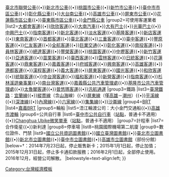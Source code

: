 <noinclude>
{{noteTA
|1 = zh:台灣; zh-tw:臺灣
|2 = zh:台北; zh-tw:臺北
|3 = zh:台中; zh-tw:臺中
|4 = zh:台中客運; zh-tw:台中客運
|5 = zh:中台灣客運; zh-tw:中台灣客運
|6 = zh:台灣高速鐵路; zh-tw:台灣高鐵
|7 = zh:台鐵; zh-tw:臺鐵
|8 = zh:南台灣客運; zh-tw:南台灣客運
|9 = zh:台西; zh-tw:臺西
|10 = zh:台北101; zh-tw:台北101
}}
</noinclude>{{Navbox
|name=臺灣通
|state=collapsed
|style=text-align:left;
|title=[[臺灣通]]適用範圍（2007年－2016年）<sup>†</sup>
|group1=市區公車
|list1=[[基隆市公車]]{{•}}[[臺北市市區公車|臺北市聯營公車]]{{•}}[[新北市公車]]{{•}}[[桃園市市區公車|桃園市公車]]{{•}}[[新竹市公車]]{{•}}[[臺中市市區公車]]{{•}}[[彰化縣公車]]{{•}}[[大台南公車|大台南公車]]{{•}}[[高雄市公車]]{{•}}[[屏東縣市區公車|屏東市公車]]{{•}}[[花蓮縣市區公車]]{{•}}[[臺東縣市區公車]]{{•}}[[金門縣公車]]
|group2=可使用客運業者
|list2=[[大都會客運]]{{•}}[[欣欣客運]]{{•}}[[大南汽車]]{{•}}[[大有巴士]]{{•}}[[光華巴士]]{{•}}[[中興巴士]]{{•}}[[指南客運]]{{•}}[[新北客運]]{{•}}[[淡水客運]]{{•}}[[基隆客運]]{{•}}[[新店客運]]{{•}}[[東南客運]]{{•}}[[首都客運]]{{•}}[[台北客運|臺北客運]]{{•}}[[三重客運]]{{•}}[[台中客運|臺中客運]]{{•}}[[豐原客運]]{{•}}[[仁友客運]]{{•}}[[全航客運]]{{•}}[[巨業交通]]{{•}}[[彰化客運]]{{•}}[[南投客運]]{{•}}[[員林客運]]{{•}}[[總達客運]]{{•}}[[豐榮客運]]{{•}}[[桃園客運]]{{•}}[[中壢客運]]{{•}}[[新竹客運]]{{•}}[[亞通客運]]{{•}}[[苗栗客運]]{{•}}[[台西客運|臺西客運]]{{•}}[[雲林客運]]{{•}}[[日統客運]]{{•}}[[花蓮客運]]{{•}}[[鼎東客運]]{{•}}[[嘉義客運]]{{•}}[[府城客運]]{{•}}[[興南客運]]{{•}}[[高雄客運]]{{•}}[[港都客運]]{{•}}[[漢程客運]]{{•}}[[義大客運]]{{•}}[[屏東客運]]{{•}}[[國光客運]]{{•}}[[和欣客運]]{{•}}[[統聯客運]]{{•}}[[中台灣客運]]{{•}}[[福和客運]]{{•}}[[新營客運]]{{•}}[[指南客運]]{{•}}[[溪阿客運|杉林溪遊樂事業]]{{•}}[[南台灣客運]]{{•}}[[嘉義縣公共汽車管理處]]{{•}}[[基隆市公車|基隆市公共汽車管理處]]{{•}}[[太魯閣客運]]{{•}}[[普悠瑪客運]]{{•}}[[汎航通運]]
|group3=鐵路
|list3=[[臺灣鐵路管理局|臺灣鐵路]]：[[宜蘭線]]{{•}}[[縱貫線 (鐵路)|縱貫線]]（含[[臺中線|山]][[海岸線_(臺鐵)|海]]線）{{•}}[[屏東線]]（僅[[高雄車站|高雄]]－[[潮州車站 (台灣)|潮州]]）{{•}}[[平溪線]]{{•}}[[深澳線]]{{•}}[[內灣線]]{{•}}[[六家線]]{{•}}[[集集線]]{{•}}[[沙崙線]]
|group4=[[BRT]]
|list4=[[嘉義公車捷運|嘉義BRT]]
|group5=輪船
|list5=浯江輪渡公司：大小金門交通船{{•}}[[高雄市輪船公司|高雄市渡輪]]
|group6=公共自行車
|list6=[[臺中市公共自行車租賃系統|臺中市公共自行車]]（[[臺中市公共自行車租賃系統站點列表|站點]]，普通卡不適用）{{•}}[[彰化縣公共自行車租賃系統|Changhua Ubike微笑單車]]（[[彰化縣公共自行車租賃系統站點列表|站點]]，普通卡不適用）
|group7=計程車
|list7=合作衛星{{•}}新利達
|group8=停車場
|list8=桃園國際機場第二航廈
|group9=數位證件、門禁
|list9=[[國立公共資訊圖書館]]{{•}}[[國立臺灣圖書館]]{{•}}[[臺北市立圖書館]]{{•}}[[新北市立圖書館]]{{•}}[[臺中市立圖書館]]{{•}}[[高雄市立圖書館]]（部份分館）
|below=†：2014年7月23日起，停止販售新卡；2015年1月1日起，停止加值；2015年12月31日起，停止多卡通扣款服務；2016年2月1日起，全部停止使用。2016年12月，經營公司解散。
|belowstyle=text-align:left;
}}
<noinclude>
[[Category:台灣經濟模板]]
</noinclude>